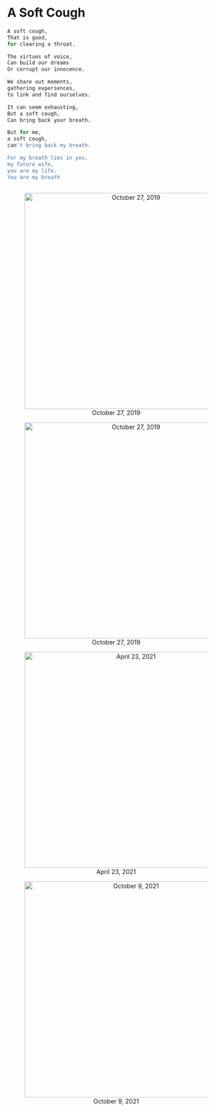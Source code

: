 # A Soft Cough 

```r
A soft cough,
That is good,
for clearing a throat.

The virtues of voice,
Can build our dreams
Or corrupt our innocence.  

We share out moments,
gathering experiences,
to link and find ourselves. 

It can seem exhausting,
But a soft cough,
Can bring back your breath.

But for me,
a soft cough,
can't bring back my breath.

For my breath lies in you,
my future wife, 
you are my life.
You are my breath	



```




<center>


![October 27, 2019](mimages/0 8-27-2019.jpg){length=1000px, width=500px}

![October 27, 2019](mimages/0 8-27-2019.jpg){length=1000px, width=500px}

![April 23, 2021](mimages/8.3 4-23-2021.jpg){length=1000px, width=500px}

![October 9, 2021](mimages/13.3 10-9-2021.jpg){length=1000px, width=500px}

</center>


